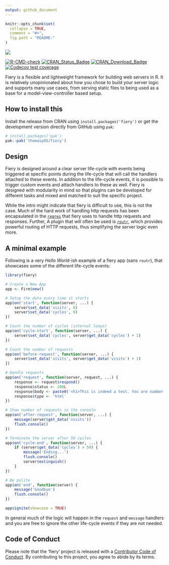```yaml
---
output: github_document
---
```


<!-- README.md is generated from README.Rmd. Please edit that file -->

```r
knitr::opts_chunk$set(
  collapse = TRUE,
  comment = "#>",
  fig.path = "README-"
)
```

<img src="man/figures/fiery.png"/>

<!-- badges: start -->
[![R-CMD-check](https://github.com/thomasp85/fiery/actions/workflows/R-CMD-check.yaml/badge.svg)](https://github.com/thomasp85/fiery/actions/workflows/R-CMD-check.yaml)
[![CRAN_Status_Badge](http://www.r-pkg.org/badges/version-ago/fiery)](https://cran.r-project.org/package=fiery)
[![CRAN_Download_Badge](http://cranlogs.r-pkg.org/badges/fiery)](https://cran.r-project.org/package=fiery)
[![Codecov test coverage](https://codecov.io/gh/thomasp85/fiery/graph/badge.svg)](https://app.codecov.io/gh/thomasp85/fiery)
<!-- badges: end -->

Fiery is a flexible and lightweight framework for building web servers in R. It
is relatively unopinionated about how you chose to build your server logic and
supports many use cases, from serving static files to being used as a base for a
model-view-controller based setup.

## How to install this
Install the release from CRAN using `install.packages('fiery')` or get the
development version directly from GitHub using `pak`:

```r
# install.packages('pak')
pak::pak('thomasp85/fiery')
```

## Design
Fiery is designed around a clear server life-cycle with events being triggered
at specific points during the life-cycle that will call the handlers attached to
these events. In addition to the life-cycle events, it is possible to trigger
custom events and attach handlers to these as well. Fiery is designed with
modularity in mind so that plugins can be developed for different tasks and
mixed and matched to suit the specific project.

While the intro might indicate that fiery is difficult to use, this is not the
case. Much of the hard work of handling http requests has been encapsulated in
the [`reqres`](https://github.com/thomasp85/reqres) that fiery uses to handle
http requests and responses. Further, A plugin that will often be used
is [`routr`](https://github.com/thomasp85/routr), which provides powerful routing
of HTTP requests, thus simplifying the server logic even more.

## A minimal example
Following is a very *Hello World*-ish example of a fiery app (sans `routr`),
that showcases some of the different life-cycle events:

```r
library(fiery)

# Create a New App
app <- Fire$new()

# Setup the data every time it starts
app$on('start', function(server, ...) {
    server$set_data('visits', 0)
    server$set_data('cycles', 0)
})

# Count the number of cycles (internal loops)
app$on('cycle-start', function(server, ...) {
    server$set_data('cycles', server$get_data('cycles') + 1)
})

# Count the number of requests
app$on('before-request', function(server, ...) {
    server$set_data('visits', server$get_data('visits') + 1)
})

# Handle requests
app$on('request', function(server, request, ...) {
    response <- request$respond()
    response$status <- 200L
    response$body <- paste0('<h1>This is indeed a test. You are number ', server$get_data('visits'), '</h1>')
    response$type <- 'html'
})

# Show number of requests in the console
app$on('after-request', function(server, ...) {
    message(server$get_data('visits'))
    flush.console()
})

# Terminate the server after 50 cycles
app$on('cycle-end', function(server, ...) {
    if (server$get_data('cycles') > 50) {
        message('Ending...')
        flush.console()
        server$extinguish()
    }
})

# Be polite
app$on('end', function(server) {
    message('Goodbye')
    flush.console()
})

app$ignite(showcase = TRUE)
```

In general much of the logic will happen in the `request` and `message` handlers
and you are free to ignore the other life-cycle events if they are not needed.

## Code of Conduct
Please note that the 'fiery' project is released with a
[Contributor Code of Conduct](https://fiery.data-imaginist.com/CODE_OF_CONDUCT.html).
By contributing to this project, you agree to abide by its terms.
